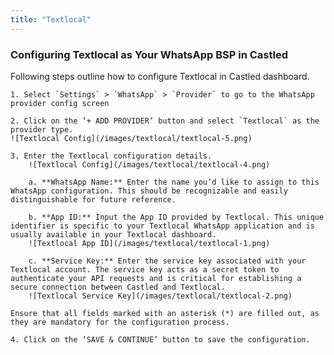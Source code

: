 ```yaml
---
title: "Textlocal"
---
```


### Configuring Textlocal as Your WhatsApp BSP in Castled

Following steps outline how to configure Textlocal in Castled dashboard.

    1. Select `Settings` > `WhatsApp` > `Provider` to go to the WhatsApp provider config screen

    2. Click on the ‘+ ADD PROVIDER’ button and select `Textlocal` as the provider type.
    ![Textlocal Config](/images/textlocal/textlocal-5.png)
    
    3. Enter the Textlocal configuration details.
        ![Textlocal Config](/images/textlocal/textlocal-4.png)

        a. **WhatsApp Name:** Enter the name you’d like to assign to this WhatsApp configuration. This should be recognizable and easily distinguishable for future reference.

        b. **App ID:** Input the App ID provided by Textlocal. This unique identifier is specific to your Textlocal WhatsApp application and is usually available in your Textlocal dashboard.
        ![Textlocal App ID](/images/textlocal/textlocal-1.png)

        c. **Service Key:** Enter the service key associated with your Textlocal account. The service key acts as a secret token to authenticate your API requests and is critical for establishing a secure connection between Castled and Textlocal.
        ![Textlocal Service Key](/images/textlocal/textlocal-2.png)

    Ensure that all fields marked with an asterisk (*) are filled out, as they are mandatory for the configuration process.

    4. Click on the ‘SAVE & CONTINUE’ button to save the configuration.